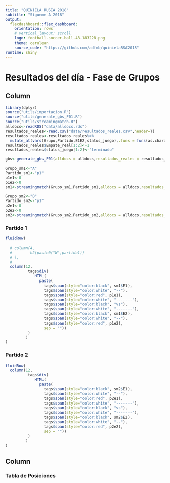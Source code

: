 ```yaml
---
title: "QUINIELA RUSIA 2018"
subtitle: "Sígueme A 2018"
output: 
  flexdashboard::flex_dashboard:
    orientation: rows
    # vertical_layout: scroll
    logo: football-soccer-ball-48-183228.png
    theme: cerulean
    source_code: "https://github.com/adfmb/quinielaRSA2018"
runtime: shiny
---
```


Resultados del día - Fase de Grupos {data-orientation=columns}
=======================================================================
  
  Column
-------------------------------------
  
```r
library(dplyr)
source("utils/importacion.R")
source("utils/generate_gbs_F01.R")
source("utils/streamingmatch.R")
alldocs<-readRDS("data/alldocs.rds")
resultados_reales<-read.csv("data/resultados_reales.csv",header=T)
resultados_reales<-resultados_reales%>%
  mutate_at(vars(Grupo,Partido,E1E2,status_juego),.funs = funs(as.character))
resultados_reales$Empate_real[1:2]<-1
resultados_reales$status_juego[1:2]<-"terminado"
```

```r
gbs<-generate_gbs_F01(alldocs = alldocs,resultados_reales = resultados_reales)
```

```r
Grupo_sm1<-"A"
Partido_sm1<-"p1"
p1e1<-0
p1e2<-0
sm1<-streamingmatch(Grupo_sm1,Partido_sm1,alldocs = alldocs,resultados_reales = resultados_reales)

Grupo_sm2<-"B"
Partido_sm2<-"p1"
p2e1<-0
p2e2<-0
sm2<-streamingmatch(Grupo_sm2,Partido_sm2,alldocs = alldocs,resultados_reales = resultados_reales)
```


### Partido 1
  
```r

fluidRow(
  
  # column(4,
  #        h2(paste0("W",partido1))
  # ),
  # 
  column(12,
          tags$div(
             HTML(
               paste(
                 tags$span(style="color:black", sm1$E1),
                 tags$span(style="color:white", "--"),
                 tags$span(style="color:red", p1e1),
                 tags$span(style="color:white", "-------"),
                 tags$span(style="color:black", "vs"),
                 tags$span(style="color:white", "-------"),
                 tags$span(style="color:black", sm1$E2),
                 tags$span(style="color:white", "--"),
                 tags$span(style="color:red", p1e2),
                 sep = ""))
          )
         )
)
```

### Partido 2
```r

fluidRow(
  column(12,
          tags$div(
             HTML(
               paste(
                 tags$span(style="color:black", sm2$E1),
                 tags$span(style="color:white", "--"),
                 tags$span(style="color:red", p2e1),
                 tags$span(style="color:white", "-------"),
                 tags$span(style="color:black", "vs"),
                 tags$span(style="color:white", "-------"),
                 tags$span(style="color:black", sm2$E2),
                 tags$span(style="color:white", "--"),
                 tags$span(style="color:red", p2e2),
                 sep = ""))
          )
         )
)
```



Column {data-width=200}
-------------------------------------
  
### Tabla de Posiciones